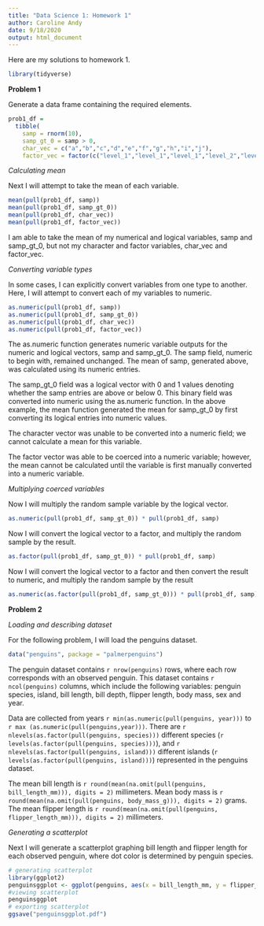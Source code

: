 ```yaml
---
title: "Data Science 1: Homework 1"
author: Caroline Andy
date: 9/18/2020
output: html_document
---
```


Here are my solutions to homework 1. 

```r
library(tidyverse)
```

**Problem 1**

Generate a data frame containing the required elements.

```r
prob1_df = 
  tibble(
    samp = rnorm(10),
    samp_gt_0 = samp > 0,
    char_vec = c("a","b","c","d","e","f","g","h","i","j"),
    factor_vec = factor(c("level_1","level_1","level_1","level_2","level_2","level_2","level_3","level_3","level_3","level_3")))
```

_Calculating mean_

Next I will attempt to take the mean of each variable.

```r
mean(pull(prob1_df, samp))
mean(pull(prob1_df, samp_gt_0))
mean(pull(prob1_df, char_vec))
mean(pull(prob1_df, factor_vec))
```

I am able to take the mean of my numerical and logical variables, samp and samp_gt_0, but not my character and factor variables, char_vec and factor_vec.

_Converting variable types_

In some cases, I can explicitly convert variables from one type to another. Here, I will attempt to convert each of my variables to numeric. 

```r
as.numeric(pull(prob1_df, samp))
as.numeric(pull(prob1_df, samp_gt_0))
as.numeric(pull(prob1_df, char_vec))
as.numeric(pull(prob1_df, factor_vec))
```

The as.numeric function generates numeric variable outputs for the numeric and logical vectors, samp and samp_gt_0. The samp field, numeric to begin with, remained unchanged. The mean of samp, generated above, was calculated using its numeric entries. 

The samp_gt_0 field was a logical vector with 0 and 1 values denoting whether the samp entries are above or below 0. This binary field was converted into numeric using the as.numeric function. In the above example, the mean function generated the mean for samp_gt_0 by first converting its logical entries into numeric values. 

The character vector was unable to be converted into a numeric field; we cannot calculate a mean for this variable. 

The factor vector was able to be coerced into a numeric variable; however, the mean cannot be calculated until the variable is first manually converted into a numeric variable. 

_Multiplying coerced variables_

Now I will multiply the random sample variable by the logical vector. 
```r
as.numeric(pull(prob1_df, samp_gt_0)) * pull(prob1_df, samp) 
```

Now I will convert the logical vector to a factor, and multiply the random sample by the result.
```r
as.factor(pull(prob1_df, samp_gt_0)) * pull(prob1_df, samp) 
```

Now I will convert the logical vector to a factor and then convert the result to numeric, and multiply the random sample by the result
```r
as.numeric(as.factor(pull(prob1_df, samp_gt_0))) * pull(prob1_df, samp) 
```

**Problem 2**

_Loading and describing dataset_

For the following problem, I will load the penguins dataset. 

```r
data("penguins", package = "palmerpenguins")
```

The penguin dataset contains `r nrow(penguins)` rows, where each row corresponds with an observed penguin. This dataset contains `r ncol(penguins)` columns, which include the following variables: penguin species, island, bill length, bill depth, flipper length, body mass, sex and year. 

Data are collected from years `r min(as.numeric(pull(penguins, year)))` to `r max (as.numeric(pull(penguins,year)))`.
There are `r nlevels(as.factor(pull(penguins, species)))` different species (`r levels(as.factor(pull(penguins, species)))`), and `r nlevels(as.factor(pull(penguins, island)))` different islands (`r levels(as.factor(pull(penguins, island)))`) represented in the penguins dataset.

The mean bill length is `r round(mean(na.omit(pull(penguins, bill_length_mm))), digits = 2)` millimeters. Mean body mass is `r round(mean(na.omit(pull(penguins, body_mass_g))), digits = 2)` grams. The mean flipper length is `r round(mean(na.omit(pull(penguins, flipper_length_mm))), digits = 2)` millimeters.

_Generating a scatterplot_ 

Next I will generate a scatterplot graphing bill length and flipper length for each observed penguin, where dot color is determined by penguin species. 

```r
# generating scatterplot
library(ggplot2)
penguinsggplot <- ggplot(penguins, aes(x = bill_length_mm, y = flipper_length_mm, color = species)) + geom_point()
#viewing scatterplot
penguinsggplot
# exporting scatterplot
ggsave("penguinsggplot.pdf")
```